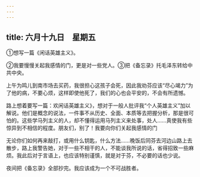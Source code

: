```yaml
---
---
---
```

title: 六月十九日　星期五
---




①想写一篇《闲话英雄主义》。

②我要慢慢关起我感情的门，更是对一些党人。③把《备忘录》托毛泽东转给中共中央。

上午为鸣儿到南市场去买药，我很担心这孩子会死，因此我劝芬应该“尽心竭力”为了他的病，不要心烦，这样即使他死了，我们的心也会平安的，不会有所遗憾。

路上想着要写一篇：欢闲话英雄主义》，想对于一般人批评我“个人英雄主义”加以解说。他们是概念的说法，一件事不从历史、全面、本质等去把握分析，那是很可怕的。这些学马列主义的人，却不懂得运用马列主义来处事，处人……真使我有些惊异到不相信的程度。朋友们，别了！我要向你们关起我感情的门

无论你们如何再来敲打，或用什么钥匙，什么方法……晚饭后同芬去河边山路上去散步，路上我警告她，对于一些不相干的人，不能谈我所说的话，省得招致一些麻烦。我此后对于言语上，也应该特别谨慎，就是对于芬，不必要的话也少说。

夜间把《备忘录》全部抄完。我应该成为一个不可战胜者。